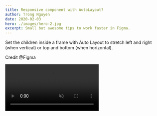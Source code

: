 ```yaml
---
title: Responsive component with AutoLayout?
author: Trong Nguyen
date: 2020-02-03
hero: ./images/hero-2.jpg
excerpt: Small but awesome tips to work faster in Figma.
---
```


<div class="Grid Col2">
<p>

Set the children inside a frame with Auto Layout to stretch left and right (when vertical) or top and bottom (when horizontal).

Credit @Figma

</p>

<div class="video">
  <video autoplay loop muted playsinline src="https://video.twimg.com/ext_tw_video/1226993227061846016/pu/vid/1120x720/siwS4G4hkb3fnxJK.mp4"></video>
</div>
</div>